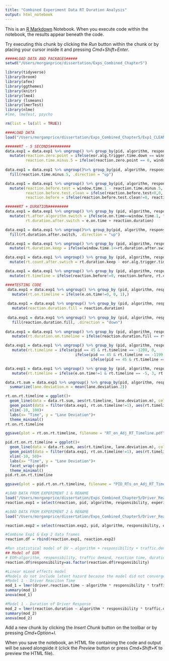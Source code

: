```yaml
---
title: "Combined Experiment Data RT Duration Analysis"
output: html_notebook
---
```


This is an [R Markdown](http://rmarkdown.rstudio.com) Notebook. When you execute code within the notebook, the results appear beneath the code. 

Try executing this chunk by clicking the *Run* button within the chunk or by placing your cursor inside it and pressing *Cmd+Shift+Enter*. 

```r
#####LOAD DATA AND PACKAGES#####
setwd("/Users/morganprice/dissertation/Exps_Combined_Chapter5")

library(tidyverse) 
library(broom)
library(afex) 
library(ggthemes) 
library(knitr) 
library(lme4) 
library (lsmeans)
library(lmerTest)
library(nlme)
#lme, lmeTest, psycho

rm(list = ls(all = TRUE))

####LOAD DATA
load("/Users/morganprice/dissertation/Exps_Combined_Chapter5/Exp1_CLEAN_RT_Dataframe_7_27_19.RData")

######RT - 5 SECONDS#########
data.exp1 = data.exp1 %>% ungroup() %>% group_by(pid, algorithm, responsibility) %>%
  mutate(reaction.zero.point = ifelse(eor.alg.trigger.time.down == window.time.1, 0, -100),
         reaction.time.minus.5 = ifelse(reaction.zero.point == 0, window.time.1 - 6, NA))
        
data.exp1 = data.exp1 %>% ungroup()%>% group_by(pid, algorithm, responsibility) %>%
  fill(reaction.time.minus.5, .direction = "up")

data.exp1 = data.exp1 %>% ungroup() %>% group_by(pid, algorithm, responsibility,eor.alg.trigger.time.down) %>%
  mutate(reaction.before.test = window.time.1 - reaction.time.minus.5,
         reaction.before.test.clean = ifelse(reaction.before.test<0,0, reaction.before.test),
         reaction.before = ifelse(reaction.before.test.clean!=0, reaction.before.test.clean - 6, reaction.before.test.clean))

######RT + DURATION#########
data.exp1 = data.exp1 %>% ungroup() %>% group_by (pid, algorithm, responsibility)%>%
  mutate(rt.after.algorithm.switch = ifelse(e.on.time==window.time.1, "after switch", NA),
         rt.duration.after.switch = e.on.time + reaction.duration)

data.exp1 = data.exp1 %>% ungroup()%>% group_by(pid, algorithm, responsibility) %>%
  fill(rt.duration.after.switch, .direction = "up")

data.exp1 = data.exp1 %>% ungroup() %>% group_by (pid, algorithm, responsibility)%>%
  mutate(rt.duration.keep = ifelse(window.time.1<=rt.duration.after.switch, window.time.1, NA))

data.exp1 = data.exp1 %>% ungroup() %>% group_by (pid, algorithm, responsibility)%>%
  mutate(rt.count.after.swtich = rt.duration.keep - eor.alg.trigger.time.down)

data.exp1 = data.exp1 %>% ungroup() %>% group_by (pid, algorithm, responsibility)%>%
  mutate(rt.timeline = ifelse(reaction.before!=0, reaction.before, rt.count.after.swtich))

####TESTING CODE
 data.exp1 = data.exp1 %>% ungroup() %>% group_by (pid, algorithm, responsibility)%>%
   mutate(rt.on.timeline = ifelse(e.on.time!=0, 0, 1),)
 
 data.exp1 = data.exp1 %>% ungroup() %>% group_by (pid, algorithm, responsibility)%>%
   mutate(reaction.duration.fill = reaction.duration)
 
 data.exp1 = data.exp1 %>% ungroup() %>% group_by (pid, algorithm, responsibility)%>%
   fill(reaction.duration.fill, .direction = "down")
 
data.exp1 = data.exp1 %>% ungroup() %>% group_by (pid, algorithm, responsibility)%>%
   mutate(rt.duration.on.timeline = ifelse(reaction.duration.fill == rt.timeline, 0.25,0))

data.exp1 = data.exp1 %>% ungroup() %>% group_by (pid, algorithm, responsibility)%>%
   mutate(rt.timeline = ifelse(pid == 45 & rt.timeline == -1200, 0,
                               ifelse(pid == 45 & rt.timeline == -1199, 1, 
                                      ifelse(pid == 45 & rt.timeline == -1198, 2, rt.timeline))))

data.exp1 = data.exp1 %>% ungroup() %>% group_by (pid, algorithm, responsibility)%>%
   mutate(rt.timeline = ifelse(e.on.time!=1 & rt.timeline == -5, 3, rt.timeline))

data.rt.sum = data.exp1 %>% ungroup() %>% group_by(pid, algorithm, responsibility, rt.timeline) %>%
  summarize(lane.deviation.m = mean(lane.deviation.2))

rt.on.rt.timeline = ggplot()+
  geom_line(data = data.rt.sum, aes(rt.timeline, lane.deviation.m), color = "grey")+ 
  geom_point(data = filter(data.exp1, rt.on.timeline!=1), aes(rt.timeline, rt.on.timeline), color = "black")+
  xlim(-10, 100)+
  labs(x= "Time", y = "Lane Deviation")+
  theme_minimal()
rt.on.rt.timeline

ggsave(plot = rt.on.rt.timeline, filename = "RT_on_Adj_RT_Timeline.pdf", width = 3.25, height = 4.5, dpi = 400)

pid.rt.on.rt.timeline = ggplot()+
  geom_line(data = data.rt.sum, aes(rt.timeline, lane.deviation.m), color = "grey")+ 
  geom_point(data = filter(data.exp1, rt.on.timeline!=1), aes(rt.timeline, rt.on.timeline), color = "black")+
  xlim(-10, 50)+
  labs(x= "Time", y = "Lane Deviation")+
  facet_wrap(~pid)+
  theme_minimal()
pid.rt.on.rt.timeline

ggsave(plot = pid.rt.on.rt.timeline, filename = "PID_RTs_on_Adj_RT_Timeline.pdf", width = 3.25, height = 4.5, dpi = 400)

```

```r
#LOAD DATA FROM EXPERIMENT 1 & RENAME
load("/Users/morganprice/dissertation/Exps_Combined_Chapter5/Driver_Reaction_Dataframe_Exp1_7_27_19.RData")
reaction.exp1 = select(reaction, pid, algorithm, responsibility, experiment, adj.time, auto.mode, instance, traffic.demand, eyes.on.road.m, driver.reaction.time, reaction.duration, speed, hazard, relevant.hazard)

#LOAD DATA FROM EXPERIMENT 2 & RENAME
load("/Users/morganprice/dissertation/Exps_Combined_Chapter5/Driver_Reaction_Dataframe_Exp2_7_13_19.RData")

reaction.exp2 = select(reaction.exp2, pid, algorithm, responsibility, experiment, adj.time, auto.mode, instance, traffic.demand, eyes.on.road.m, driver.reaction.time, reaction.duration, speed, hazard, relevant.hazard)

#Combine Exp1 & Exp 2 data frames
reaction.df = rbind(reaction.exp1, reaction.exp2)

```

```r
#Run statistical model of DV ~ algorithm + responsibility + traffic.demand + (1|pid) + (1|relevant.hazard)
## Model of EOR
# EOR~algorithm, responsibility, traffic demand, reaction time, duration, 1|pid, 1|relevant hazard 
reaction.df$responsibility=as.factor(reaction.df$responsibility)

#Linear mixed effects model 
#Models do not include latent hazard because the model did not converge with lh included
#Model 1 - Driver Reaciton Time 
mod_1 = lmer(driver.reaction.time ~ algorithm * responsibility * traffic.demand + (1|pid), reaction.df) 
summary(mod_1)
anova(mod_1)

#Model 1 - Duration of Driver Response 
mod_2 = lmer(reaction.duration ~ algorithm * responsibility * traffic.demand + (1|pid), reaction.df) 
summary(mod_2)
anova(mod_2)

```

Add a new chunk by clicking the *Insert Chunk* button on the toolbar or by pressing *Cmd+Option+I*.

When you save the notebook, an HTML file containing the code and output will be saved alongside it (click the *Preview* button or press *Cmd+Shift+K* to preview the HTML file).
